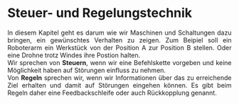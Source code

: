 # Steuer- und Regelungstechnik

<div style="text-align: justify">
In diesem Kapitel geht es darum wie wir Maschinen und Schaltungen dazu bringen, ein gewünschtes Verhalten zu zeigen. Zum Beipiel soll ein Roboterarm ein Werkstück von der Position A zur Position B stellen. Oder eine Drohne trotz Windes ihre Postion halten.  
Wir sprechen von **Steuern**, wenn wir eine Befehlskette vorgeben und keine Möglichkeit haben auf Störungen einfluss zu nehmen.  
Von **Regeln** sprechen wir, wenn wir Informationen über das zu erreichende Ziel erhalten und damit auf Störungen eingehen können. Es gibt beim Regeln daher eine Feedbackschleife oder auch Rückkopplung genannt.   

</div>
